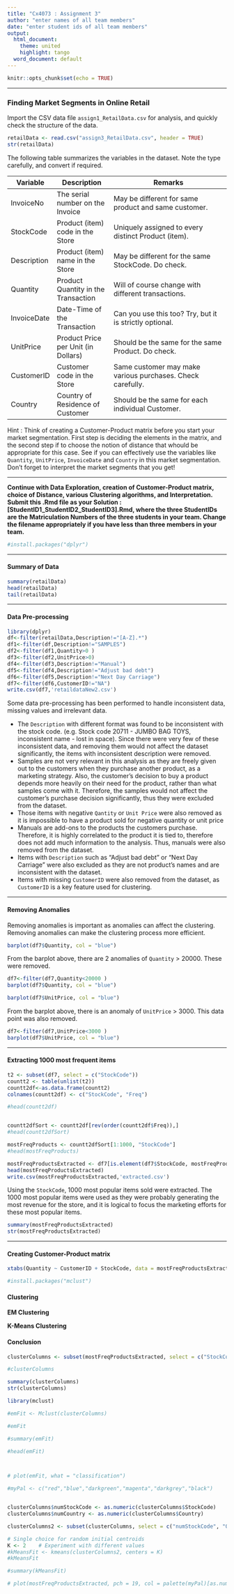 ```yaml
---
title: "Cx4073 : Assignment 3"
author: "enter names of all team members"
date: "enter student ids of all team members"
output:
  html_document:
    theme: united
    highlight: tango
  word_document: default
---
```


```r
knitr::opts_chunk$set(echo = TRUE)
```

---

### Finding Market Segments in Online Retail

Import the CSV data file `assign1_RetailData.csv` for analysis, and quickly check the structure of the data.

```r
retailData <- read.csv("assign3_RetailData.csv", header = TRUE)
str(retailData)
```

The following table summarizes the variables in the dataset. Note the type carefully, and convert if required.

| Variable | Description | Remarks | 
| -------- | ------------------- | ------------------------------------------ |
| InvoiceNo | The serial number on the Invoice | May be different for same product and same customer. |
| StockCode | Product (item) code in the Store | Uniquely assigned to every distinct Product (item). |
| Description | Product (item) name in the Store | May be different for the same StockCode. Do check. |
| Quantity | Product Quantity in the Transaction | Will of course change with different transactions. |
| InvoiceDate | Date-Time of the Transaction | Can you use this too? Try, but it is strictly optional. |
| UnitPrice | Product Price per Unit (in Dollars) | Should be the same for the same Product. Do check. |
| CustomerID | Customer code in the Store | Same customer may make various purchases. Check carefully. |
| Country | Country of Residence of Customer | Should be the same for each individual Customer. |

Hint : Think of creating a Customer-Product matrix before you start your market segmentation. First step is deciding the elements in the matrix, and the second step if to choose the notion of distance that whould be appropriate for this case. See if you can effectively use the variables like `Quantity`, `UnitPrice`, `InvoiceDate` and `Country` in this market segmentation. Don't forget to interpret the market segments that you get!

---

**Continue with Data Exploration, creation of Customer-Product matrix, choice of Distance, various Clustering algorithms, and Interpretation. Submit this .Rmd file as your Solution : [StudentID1_StudentID2_StudentID3].Rmd, where the three StudentIDs are the Matriculation Numbers of the three students in your team. Change the filename appropriately if you have less than three members in your team.**

```r
#install.packages("dplyr")
```


---


#### Summary of Data
```r
summary(retailData)
head(retailData)
tail(retailData)
```


---


#### Data Pre-processing 
```r
library(dplyr)
df<-filter(retailData,Description!="[A-Z].*")
df1<-filter(df,Description!="SAMPLES")
df2<-filter(df1,Quantity>0 )
df3<-filter(df2,UnitPrice>0)
df4<-filter(df3,Description!="Manual")
df5<-filter(df4,Description!="Adjust bad debt")
df6<-filter(df5,Description!="Next Day Carriage")
df7<-filter(df6,CustomerID!="NA")
write.csv(df7,'retaildataNew2.csv')
```

Some data pre-processing has been performed to handle inconsistent data, missing values and irrelevant data. 

* The `Description` with different format was found to be inconsistent with the stock code. (e.g. Stock code 20711 - JUMBO BAG TOYS, inconsistent name - lost in space). Since there were very few of these inconsistent data, and removing them would not affect the dataset significantly, the items with inconsistent description were removed.
* Samples are not very relevant in this analysis as they are freely given out to the customers when they purchase another product, as a marketing strategy. Also, the customer's decision to buy a product depends more heavily on their need for the product, rather than what samples come with it. Therefore, the samples would not affect the customer's purchase decision significantly, thus they were excluded from the dataset. 
* Those items with negative `Qantity` or `Unit Price` were also removed as it is impossible to have a product sold for negative quantity or unit price
* Manuals are add-ons to the products the customers purchase. Therefore, it is highly correlated to the product it is tied to, therefore does not add much information to the analysis. Thus, manuals were also removed from the dataset. 
* Items with `Description` such as "Adjust bad debt" or "Next Day Carriage" were also excluded as they are not product's names and are inconsistent with the dataset.
* Items with missing `CustomerID` were also removed from the dataset, as `CustomerID` is a key feature used for clustering. 


---


#### Removing Anomalies 

Removing anomalies is important as anomalies can affect the clustering. Removing anomalies can make the clustering process more efficient. 

```r
barplot(df7$Quantity, col = "blue")
```

From the barplot above, there are 2 anomalies of `Quantity` > 20000. These were removed.  

```r
df7<-filter(df7,Quantity<20000 )
barplot(df7$Quantity, col = "blue")
```


```r
barplot(df7$UnitPrice, col = "blue")
```

From the barplot above, there is an anomaly of `UnitPrice` > 3000. This data point was also removed.

```r
df7<-filter(df7,UnitPrice<3000 )
barplot(df7$UnitPrice, col = "blue")
```


---


#### Extracting 1000 most frequent items 

```r
t2 <- subset(df7, select = c("StockCode"))
countt2 <- table(unlist(t2))
countt2df<-as.data.frame(countt2)
colnames(countt2df) <- c("StockCode", "Freq")

#head(countt2df)


countt2dfSort <- countt2df[rev(order(countt2df$Freq)),]
#head(countt2dfSort)

mostFreqProducts <- countt2dfSort[1:1000, "StockCode"]
#head(mostFreqProducts) 

mostFreqProductsExtracted <- df7[is.element(df7$StockCode, mostFreqProducts),]
head(mostFreqProductsExtracted) 
write.csv(mostFreqProductsExtracted,'extracted.csv')
```

Using the `StockCode`, 1000 most popular items sold were extracted. The 1000 most popular items were used as they were probably generating the most revenue for the store, and it is logical to focus the marketing efforts for these most popular items. 


```r
summary(mostFreqProductsExtracted)
str(mostFreqProductsExtracted)
```


---


#### Creating Customer-Product matrix

```r
xtabs(Quantity ~ CustomerID + StockCode, data = mostFreqProductsExtracted, addNA = TRUE, sparse = TRUE)

```


```r
#install.packages("mclust")
```


#### Clustering

**EM Clustering**

**K-Means Clustering**  

#### Conclusion


```r
clusterColumns <- subset(mostFreqProductsExtracted, select = c("StockCode", "Quantity", "CustomerID", "Country"))

#clusterColumns

summary(clusterColumns)
str(clusterColumns)
```



```r
library(mclust)

#emFit <- Mclust(clusterColumns)

#emFit

#summary(emFit)

#head(emFit)



# plot(emFit, what = "classification")

```

```r
#myPal <- c("red","blue","darkgreen","magenta","darkgrey","black")


clusterColumns$numStockCode <- as.numeric(clusterColumns$StockCode)
clusterColumns$numCountry <- as.numeric(clusterColumns$Country)

clusterColumns2 <- subset(clusterColumns, select = c("numStockCode", "Quantity", "CustomerID", "numCountry"))

# Single choice for random initial centroids
K <- 2    # Experiment with different values
#kMeansFit <- kmeans(clusterColumns2, centers = K)
#kMeansFit

#summary(kMeansFit)

# plot(mostFreqProductsExtracted, pch = 19, col = palette(myPal)[as.numeric(kMeansFit$cluster)])
```
